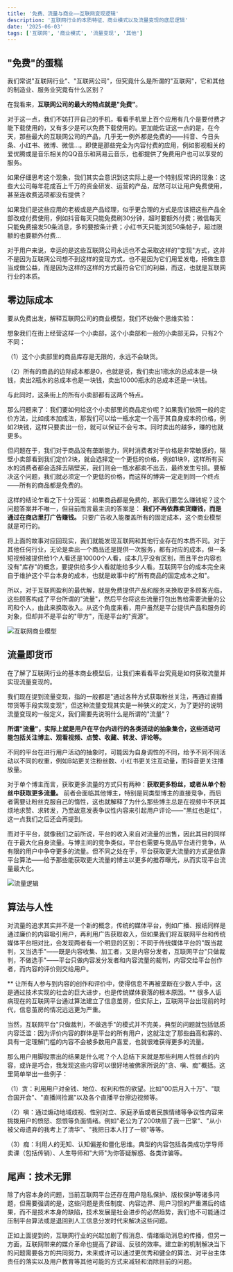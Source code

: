 ```yaml
---
title: '免费、流量与商业——互联网变现逻辑'
description: '互联网行业的本质特征、商业模式以及流量变现的底层逻辑'
date: '2025-06-03'
tags: ['互联网', '商业模式', '流量变现', '其他']
---
```


## "免费"的蛋糕

我们常说"互联网行业"、"互联网公司"，但究竟什么是所谓的"互联网"，它和其他的制造业、服务业究竟有什么区别？

在我看来，**互联网公司的最大的特点就是"免费"**。

对于这一点，我们不妨打开自己的手机，看看手机里上百个应用有几个是要付费才能下载使用的，又有多少是可以免费下载使用的。更加能佐证这一点的是，在今天，那些最大的互联网公司的产品，几乎无一例外都是免费的——抖音、今日头条、小红书、微博、微信...。即使是那些完全为内容付费的应用，例如影视相关的爱优腾或是音乐相关的QQ音乐和网易云音乐，也都提供了免费用户也可以享受的服务。

如果仔细思考这个现象，我们其实会意识到这实际上是一个特别反常识的现象：这些大公司每年花成百上千万的资金研发、运营的产品，居然可以让用户免费使用，甚至连收费选项都没有提供？

如果我们是这些应用的老板或是产品经理，似乎更合理的方式是应该把这些产品全部改成付费使用，例如抖音每天只能免费刷30分钟，超时要额外付费；微信每天只能免费接发50条消息，多的要按条计费；小红书天只能浏览50条帖子，超过限额的也要额外付费...

对于用户来说，幸运的是这些互联网公司永远也不会采取这样的"变现"方式，这并不是因为互联网公司想不到这样的变现方式，也不是因为它们用爱发电，把做生意当成做公益，而是因为这样的这样的方式最符合它们的利益，而这，也就是互联网行业的本质。

## 零边际成本

要从免费出发，解释互联网公司的商业模型，我们不妨做个思维实验：

想象我们在街上经营这样一个小卖部，这个小卖部和一般的小卖部无异，只有2个不同：

（1）这个小卖部里的商品库存是无限的，永远不会缺货。

（2）所有的商品的边际成本都是0，也就是说，我们卖出1瓶水的总成本是一块钱，卖出2瓶水的总成本也是一块钱，卖出10000瓶水的总成本还是一块钱。

与此同时，这条街上的所有小卖部都有这两个特点。

那么问题来了：我们要如何给这个小卖部里的商品定价呢？如果我们依照一般的定价方法，比如成本加成法，那我们可以给一瓶水定一个高于其自身成本的价格，例如2块钱，这样只要卖出一份，就可以保证不会亏本。同时卖出的越多，赚的也就更多。

但问题在于，我们对于商品没有垄断能力，同时消费者对于价格是非常敏感的，隔壁小卖部看到我们定价2块，就会选择定一个更低的价格，例如1块9，这样所有买水的消费者都会选择去隔壁买，我们则会一瓶水都卖不出去，最终发生亏损。要解决这个问题，我们就必须定一个更低的价格，而这样的博弈一定走到同一个终点——所有的商品都是免费的。

这样的结论乍看之下十分荒诞：如果商品都是免费的，那我们要怎么赚钱呢？这个问题答案并不唯一，但目前而言最主流的答案是： **我们不再依靠卖货赚钱，而是通过在商店里打广告赚钱。** 只要广告收入能覆盖所有的固定成本，这个商业模型就是可行的。

将上面的故事对应回现实，我们就能发现互联网和其他行业存在的本质不同。对于其他任何行业，无论是卖出一个商品还是提供一次服务，都有对应的成本，但一条短视频被提供给1个人看还是10000个人看，成本几乎没有区别，而且平台内容也没有"库存"的概念，要提供给多少人看就能给多少人看。互联网平台的成本完全来自于维护这个平台本身的成本，也就是故事中的"所有商品的固定成本之和"。

所以，对于互联网盈利的最优解，就是免费提供产品和服务来换取更多顾客光临，这些顾客构成了平台所谓的"流量"，然后平台将这些流量打包出售给需要流量的公司和个人，由此来换取收入。从这个角度来看，用户虽然是平台提供产品和服务的对象，但却并不是平台的"甲方"，而是平台的"资源"。

<div style={{ display: 'flex', justifyContent: 'center', margin: '20px 0' }}>
  <img
    src="/images/blog/Internet-Monetization-Logic/1.webp"
    alt="互联网商业模型"
    style={{ maxWidth: '100%', height: 'auto' }}
  />
</div>

## 流量即货币

在了解了互联网行业的基本商业模型后，让我们来看看平台究竟是如何获取流量并实现流量变现的。

我们现在提到流量变现，指的一般都是"通过各种方式获取粉丝关注，再通过直播带货等手段实现变现"，但这种流量变现其实是一种狭义的定义，为了更好的说明流量变现的一般定义，我们需要先说明什么是所谓的"流量"？

**所谓"流量"，实际上就是用户在平台内进行的各类活动的抽象集合，这些活动可能包括关注博主、观看视频、点赞、收藏、转发、评论等。**

不同的平台在进行用户活动的抽象时，可能因为自身调性的不同，给予不同不同活动以不同的权重，例如B站更关注粉丝数、小红书更关注互动量，而抖音更关注播放量。

对于单个博主而言，获取更多流量的方式只有两种：**获取更多粉丝，或者从单个粉丝中获取更多流量。** 前者会面临其他博主，特别是同类型博主的直接竞争，而后者需要让粉丝克服自己的惰性，这也就解释了为什么那些博主总是在视频中不厌其烦地求赞、求转发，乃至故意发表争议性内容来引起用户评论——"黑红也是红"，这一点我们之后还会再提到。

而对于平台，就像我们之前所说，平台的收入来自对流量的出售，因此其目的同样在于最大化自身流量。与博主间的竞争类似，平台也需要与竞品平台进行竞争，从有限的用户中争夺更多的流量。但不同之处在于，平台获取更大流量的方式是依靠平台算法——给予那些能获取更大流量的博主以更多的推荐曝光，从而实现平台流量最大化。

<div style={{ display: 'flex', justifyContent: 'center', margin: '20px 0' }}>
  <img
    src="/images/blog/Internet-Monetization-Logic/2.webp"
    alt="流量逻辑"
    style={{ maxWidth: '100%', height: 'auto' }}
  />
</div>

## 算法与人性

对流量的追求其实并不是一个新的概念，传统的媒体平台，例如广播、报纸同样是通过廉价的内容吸引用户，再利用广告获取收入，但如果我们将互联网平台和传统媒体平台相对比，会发现两者有一个明显的区别：不同于传统媒体平台的"既当裁判，又当选手"——既是内容收集、加工者，又是内容分发者，互联网平台"只做裁判，不做选手"——平台只做内容发分发者和内容流量的裁判，内容交给平台创作者，而内容的评价则交给用户。

** 让所有人参与到内容的创作和评价中，使得信息不再被垄断在少数人手中，这是通过技术实现的社会的巨大进步，也是传统媒体衰落的根本原因。** 很多人诟病现在的互联网平台通过算法建立了信息茧房，但实际上，互联网平台出现前的时代，信息茧房的情况远远更为严重。

当然，互联网平台"只做裁判，不做选手"的模式并不完美，典型的问题就包括低质内容泛滥：因为评价内容的群体是平台的所有用户，这就注定了那些曲高和寡的、具有一定理解门槛的内容不会被多数用户喜爱，也就很难获得更多的流量。

那么用户用脚投票出的结果是什么呢？个人总结下来就是那些利用人性弱点的内容，或许是巧合，我发现这些内容可以很好地被佛家所说的"贪、嗔、痴"概括。这里简单举出一些例子：

（1）贪：利用用户对金钱、地位、权利和性的欲望。比如"00后月入十万"、"联合国开会"、"直播间捡漏"以及各个直播平台擦边视频等。

（2）嗔：通过煽动地域歧视、性别对立、家庭矛盾或者民族情绪等争议性内容来挑拨用户的愤怒、怨恨等负面情绪。例如"老公为了200块扇了我一巴掌"、"从小被父母遗弃的我考上了清华"、"我把日本人打了一顿"等等。

（3）痴：利用人的无知、认知偏差和僵化思维。典型的内容包括各类成功学导师卖课（包括传销）、人生导师和"大师"为你答疑解惑、各类诈骗等。

## 尾声：技术无罪

除了内容本身的问题，当前互联网平台还存在用户隐私保护、版权保护等诸多问题，但需要强调的是，这些问题是责任制度、内容边界、用户习惯的严重滞后的结果，而不是技术本身的缺陷，技术发展是社会进步的必然趋势，我们也不可能通过压制平台算法或是退回到人工信息分发时代来解决这些问题。

正如上面提到的，互联网行业的兴起加剧了假消息、情绪煽动消息的传播，但另一方面，互联网带来的媒介革命也提高了辟谣、反驳的效率。建立新的机制解决当下的问题需要各方的共同努力，未来或许可以通过更优秀和健全的算法、对平台主体责任的落实以及用户教育等其他可能的方式来减轻和消除目前的问题。
